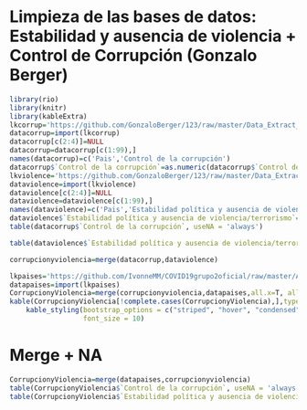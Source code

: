 
# Limpieza de las bases de datos: Estabilidad y ausencia de violencia + Control de Corrupción (Gonzalo Berger)

```r
library(rio)
library(knitr)
library(kableExtra)
lkcorrup='https://github.com/GonzaloBerger/123/raw/master/Data_Extract_From_Worldwide_Governance_control_of_corruption.xlsx'
datacorrup=import(lkcorrup)
datacorrup[c(2:4)]=NULL
datacorrup=datacorrup[c(1:99),]
names(datacorrup)=c('Pais','Control de la corrupción')
datacorrup$`Control de la corrupción`=as.numeric(datacorrup$`Control de la corrupción`)
lkviolence='https://github.com/GonzaloBerger/123/raw/master/Data_Extract_From_Worldwide_Governance_Indicators_political_stability_and_absence_of_violence.xlsx'
dataviolence=import(lkviolence)
dataviolence[c(2:4)]=NULL
dataviolence=dataviolence[c(1:99),]
names(dataviolence)=c('Pais','Estabilidad política y ausencia de violencia/terrorismo')
dataviolence$`Estabilidad política y ausencia de violencia/terrorismo`=as.numeric(dataviolence$`Estabilidad política y ausencia de violencia/terrorismo`)
table(datacorrup$`Control de la corrupción`, useNA = 'always')
```
```r
table(dataviolence$`Estabilidad política y ausencia de violencia/terrorismo`, useNA = 'always')
```
```r
corrupcionyviolencia=merge(datacorrup,dataviolence)
```
```r
lkpaises='https://github.com/IvonneMM/COVID19grupo2oficial/raw/master/America%20y%20Europa3%20(3)%20(1)%20(1).xls'
datapaises=import(lkpaises) 
CorrupcionyViolencia=merge(corrupcionyviolencia,datapaises,all.x=T, all.y=T)
kable(CorrupcionyViolencia[!complete.cases(CorrupcionyViolencia),],type='html')%>%
    kable_styling(bootstrap_options = c("striped", "hover", "condensed", "responsive"),
                  font_size = 10)
```

# Merge + NA
```r
CorrupcionyViolencia=merge(datapaises,corrupcionyviolencia)
table(CorrupcionyViolencia$`Control de la corrupción`, useNA = 'always')
table(CorrupcionyViolencia$`Estabilidad política y ausencia de violencia/terrorismo`, useNA = 'always')
```



